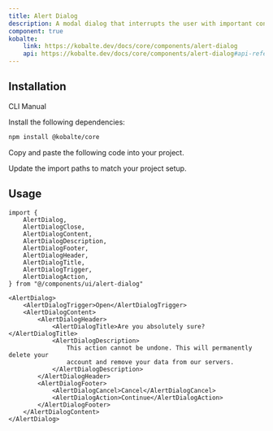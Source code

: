 ```yaml
---
title: Alert Dialog
description: A modal dialog that interrupts the user with important content and expects a response.
component: true
kobalte:
    link: https://kobalte.dev/docs/core/components/alert-dialog
    api: https://kobalte.dev/docs/core/components/alert-dialog#api-reference
---
```


<ComponentPreview name="alert-dialog-demo" />

## Installation

<Tabs defaultValue="manual">

<TabsList>
    <TabsTrigger value="cli" disabled>
        CLI
    </TabsTrigger>
    <TabsTrigger value="manual">Manual</TabsTrigger>
    <TabsIndicator class="bg-primary" />
</TabsList>

<TabsContent value="manual">

<Steps>

<Step>Install the following dependencies:</Step>

```bash
npm install @kobalte/core
```

<Step>Copy and paste the following code into your project.</Step>

<ComponentSource name="alert-dialog" />

<Step>Update the import paths to match your project setup.</Step>

</Steps>

</TabsContent>

</Tabs>

## Usage

```tsx
import {
    AlertDialog,
    AlertDialogClose,
    AlertDialogContent,
    AlertDialogDescription,
    AlertDialogFooter,
    AlertDialogHeader,
    AlertDialogTitle,
    AlertDialogTrigger,
    AlertDialogAction,
} from "@/components/ui/alert-dialog"
```

```tsx
<AlertDialog>
    <AlertDialogTrigger>Open</AlertDialogTrigger>
    <AlertDialogContent>
        <AlertDialogHeader>
            <AlertDialogTitle>Are you absolutely sure?</AlertDialogTitle>
            <AlertDialogDescription>
                This action cannot be undone. This will permanently delete your
                account and remove your data from our servers.
            </AlertDialogDescription>
        </AlertDialogHeader>
        <AlertDialogFooter>
            <AlertDialogCancel>Cancel</AlertDialogCancel>
            <AlertDialogAction>Continue</AlertDialogAction>
        </AlertDialogFooter>
    </AlertDialogContent>
</AlertDialog>
```
